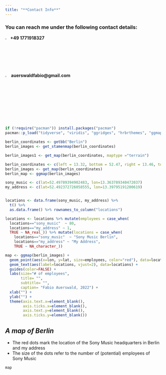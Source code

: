 ```yaml
---
title: "**Contact Info**"
---
```


<style>
a:link {
  color: #990000;
  background-color: transparent;
  text-decoration: none;
}

a:visited {
  color: pink;
  background-color: transparent;
  text-decoration: none;
}

a:hover {
  color: darkblue;
  background-color: transparent;
  text-decoration: underline;
}

a:active {
  color: yellow;
  background-color: transparent;
  text-decoration: underline;
}
</style>


### You can reach me under the following contact details: 

<img src="/Users/Fabio/Desktop/GitHub/Fabio-Auerswald.github.io/mobile.png" style="" alt="mobile-pictogram"
	title="" width="2.5%" /> **+49 1771918327**
<br/>

<img src="/Users/Fabio/Desktop/GitHub/Fabio-Auerswald.github.io/mail.png" style="" alt="mail-pictogram"
	title="" width="3%" /> **auerswaldfabio@gmail.com**
	
<br/>

```r
if (!require("pacman")) install.packages("pacman")
pacman::p_load("tidyverse", "viridis", "ggridges", "hrbrthemes", "ggmap","osmdata")

berlin_coordinates <- getbb("Berlin")
berlin_images <- get_stamenmap(berlin_coordinates)

berlin_images1 <- get_map(berlin_coordinates, maptype ="terrain")

berlin_coordinates <- c(left = 13.32, bottom = 52.47, right = 13.46, top = 52.54)
berlin_images <- get_map(berlin_coordinates)
berlin_map <- ggmap(berlin_images)

sony_music <- c(lat=52.49789394902483, lon=13.363789340472037)
my_address <- c(lat=52.492372726058555, lon=13.39795191200619)


locations <- data.frame(sony_music, my_address) %>%
  t() %>%
  as.data.frame() %>% rownames_to_column("locations")

locations <- locations %>% mutate(employees = case_when(
  locations=="sony_music"  ~ 80,
  locations=="my_address" ~ 1,
  TRUE ~ NA_real_)) %>% mutate(locations = case_when(
    locations=="sony_music"  ~ "Sony Music Berlin",
    locations=="my_address" ~ "My Address",
    TRUE ~ NA_character_)) 

map <- ggmap(berlin_images) +
  geom_point(aes(x=lon, y=lat, size=employees, color="red"), data=locations) + 
  geom_text(aes(label=locations, vjust=2), data=locations) +
  guides(color=FALSE) +
  labs(size="# of employees",
       title= "",
       subtitle= "",
       caption= "Fabio Auerswald, 2022") +
  xlab("") +
  ylab("") + 
  theme(axis.text.x=element_blank(),
        axis.ticks.x=element_blank(),
        axis.text.y=element_blank(),
        axis.ticks.y=element_blank())

```

## *A map of Berlin*
  * The red dots mark the location of the Sony Music headquarters in Berlin and my address
  * The size of the dots refer to the number of (potential) employees of Sony Music
```r
map
```